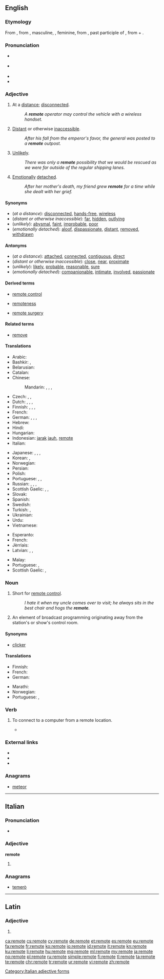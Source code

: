 ==English==

===Etymology===
From {{etyl|enm|en}}, from {{etyl|fro|en}} {{term|lang=fro|remot}}, masculine, {{term|lang=fro|remote}}, feminine, from {{etyl|la|en}} {{term|lang=la|remotus}}, past participle of {{term|lang=la|removere||to remove}}, from {{term|re-|lang=la}} + {{term|movere|lang=la||to move}}.

===Pronunciation===
* {{a|UK}} {{IPA|[ɹɪˈməʊt]|[ˌɹiːˈməʊt]|[ɹəˈməʊt]}}
* {{a|US}} {{IPA|[rɪˈmoʊt]}}
* {{audio|en-us-remote.ogg|Audio (US)|lang=en}}
* {{rhymes|əʊt}}

===Adjective===
{{en-adj|er}}

# At a [[distance]]; [[disconnected]].
#: ''A '''remote''' operator may control the vehicle with a wireless handset.''
# [[distant|Distant]] or otherwise [[inaccessible]].
#: ''After his fall from the emperor's favor, the general was posted to a '''remote''' outpost.''
# [[unlikely|Unlikely]].
#: ''There was only a '''remote''' possibility that we would be rescued as we were far outside of the regular shipping lanes.''
# [[emotion|Emotionally]] [[detach]]ed.
#: ''After her mother's death, my friend grew '''remote''' for a time while she dealt with her grief.''

====Synonyms====
* (''at a distance''): [[disconnected]], [[hands-free]], [[wireless]]
* (''distant or otherwise inaccessible''): [[far]], [[hidden]], [[outlying]]
* (''unlikely''): [[abysmal]], [[faint]], [[improbable]], [[poor]]
* (''emotionally detached''): [[aloof]], [[dispassionate]], [[distant]], [[removed]], [[withdrawn]]

====Antonyms====
* (''at a distance''): [[attached]], [[connected]], [[contiguous]], [[direct]]
* (''distant or otherwise inaccessible''): [[close]], [[near]], [[proximate]]
* (''unlikely''): [[likely]], [[probable]], [[reasonable]], [[sure]]
* (''emotionally detached''): [[companionable]], [[intimate]], [[involved]], [[passionate]]

====Derived terms====
{{rel-top3|Terms derived from ''remote''}}
* [[remote control]]
{{rel-mid3}}
* [[remoteness]]
{{rel-mid3}}
* [[remote surgery]]
{{rel-bottom}}

====Related terms====
* [[remove]]

====Translations====
{{trans-top|at a distance}}
* Arabic: {{t+|ar|بَعِيدٌ|tr=baʿīd|sc=Arab}}
* Bashkir: {{t|ba|алыҫ|sc=Cyrl}}, {{t|ba|йыраҡ|sc=Cyrl}}
* Belarusian: {{t|be|далёкі|tr=daljóki|sc=Cyrl}}
* Catalan: {{t|ca|remot}}
* Chinese:
*: Mandarin: {{t+|cmn|遠|sc=Hani}}, {{t+|cmn|远|tr=yuǎn|sc=Hani}}, {{t|cmn|遙遠|sc=Hani}}, {{t+|cmn|遥远|tr=yáoyuǎn|sc=Hani}}
* Czech: {{t|cs|daleký}}, {{t|cs|vzdálený}}, {{t|cs|nepřístupný}}
* Dutch: {{t+|nl|verwijderd}}, {{t+|nl|afgelegen}}, {{t|nl|van op afstand}}, {{t|nl|veraf}}
* Finnish: {{t|fi|etäinen}}, {{t|fi|kaukainen}}, {{t+|fi|etä-}}, {{t|fi|kauko-}}
* French: {{t+|fr|distant}}
* German: {{t+|de|fern}}, {{t+|de|entfernt}}, {{t+|de|abgelegen}}, {{t|de|fernbetrieb}}
* Hebrew: {{t|he|מרוחק|tr=merukhaq|sc=Hebr}}
* Hindi: {{t+|hi|दूर|tr=dūr|sc=Deva}}
* Hungarian: {{t+|hu|távoli}}
* Indonesian: [[jarak]] [[jauh]], [[#Indonesian|remote]]
* Italian: {{t+|it|remoto}}
{{trans-mid}}
* Japanese: {{t+|ja|遠い|tr=とおい, tōi|sc=Jpan}}, {{t+|ja|遠隔|tr=えんかくな, enkaku-na|alt=遠隔な|sc=Jpan}}, {{t+|ja|辺鄙|tr=へんぴな, hempi-na|alt=辺鄙な|sc=Jpan}}, {{t|ja|遥か|tr=はるかな, haruka-na|alt=遥かな|sc=Jpan}}
* Korean: {{t+|ko|원격|tr=weon-gyeok|sc=Kore}}, {{t+|ko|먼|tr=meon|sc=Kore}}
* Norwegian: {{t|no|fjern}}
* Persian: {{t+|fa|دور|tr=dur|sc=fa-Arab}}
* Polish: {{t+|pl|daleki}}
* Portuguese: {{t+|pt|remoto}}, {{t+|pt|longínquo|m}}, {{t+|pt|distante}}
* Russian: {{t+|ru|далёкий|tr=daljókij|sc=Cyrl}}, {{t+|ru|дальний|tr=dál'nij|sc=Cyrl}}, {{t+|ru|отдалённый|tr=otdaljónnyj|sc=Cyrl}}, {{t+|ru|удалённый|tr=udaljónnyj|sc=Cyrl}}
* Scottish Gaelic: {{t|gd|cian}}, {{t|gd|cèin}}, {{t|gd|fad às}}
* Slovak: {{t|sk|ďaleký}}
* Spanish: {{t+|es|remoto}}
* Swedish: {{t+|sv|avlägsen}}
* Turkish: {{t+|tr|uzak}}, {{t|tr|uzaktan kontrol}}
* Ukrainian: {{t|uk|далекий|tr=dalékyj|sc=Cyrl}}
* Urdu: {{t|ur|دور|tr=dūr|sc=ur-Arab}}
* Vietnamese: {{t+|vi|xa}}
{{trans-bottom}}

{{trans-top|distant or otherwise unaccessible}}
* Esperanto: {{t|eo|izolita}}
* French: {{t+|fr|éloigné}}
* Jèrriais: {{t|roa-jer|êlouongni}}
* Latvian: {{t|lv|nomaļš}}, {{t|lv|attāls}}, {{t|lv|tāls}}
{{trans-mid}}
* Malay: {{t|ms|terpencil}}
* Portuguese: {{t+|pt|isolado}}, {{t+|pt|inacessível}}
* Scottish Gaelic: {{t|gd|fad às}}, {{t|gd|iomallach}}
{{trans-bottom}}

===Noun===
{{en-noun}}

# Short for [[remote control]].
#: ''I hate it when my uncle comes over to visit; he always sits in the best chair and hogs the '''remote'''.''
# {{context|broadcasting|lang=en}} An element of broadcast programming originating away from the station's or show's control room.

====Synonyms====
* {{sense|remote control}} [[clicker]]

====Translations====
{{trans-top|remote control}}
* Finnish: {{t|fi|kaukosäädin}}
* French: {{t+|fr|télécommande|f}}
* German: {{t+|de|Fernbedienung|f}}
{{trans-mid}}
* Marathi: {{t|mr|रिमोट|n|tr=rimota|sc=Deva}}
* Norwegian: {{t+|no|fjernkontroll|m}}
* Portuguese: {{t+|pt|controle}}, {{t|pt|controlo remoto}}
{{trans-bottom}}

===Verb===
{{en-verb|remot|es}}

# {{context|computing|lang=en}} To connect to a computer from a remote location.
#* {{quote-book|title=Microsoft Sharepoint 2010: Administrator's Companion|author=Bill English|passage=These requirements are applicable whether you are '''remoting''' into a server or locally executing SharePoint cmdlets.}}

===External links===
* {{R:Webster 1913}}
* {{R:Century 1911}}
* {{R:OneLook}}

===Anagrams===
* [[meteor#English|meteor]]

----

==Italian==

===Pronunciation===
* {{IPA|[reˈmɔː.t̪e]|/reˈmɔte/|lang=it}}

===Adjective===
'''remote''' {{g|f}} {{plural}}

# {{feminine plural of|remoto|lang=it}}

===Anagrams===
* [[temerò#Italian|temerò]]

[[Category:Italian adjective forms]]

----

==Latin==

===Adjective===
{{la-adj-form|remōte}}

# {{inflection of|remōtus||voc|m|s|lang=la}}

[[ca:remote]]
[[cs:remote]]
[[cy:remote]]
[[de:remote]]
[[et:remote]]
[[es:remote]]
[[eu:remote]]
[[fa:remote]]
[[fr:remote]]
[[ko:remote]]
[[io:remote]]
[[id:remote]]
[[it:remote]]
[[kn:remote]]
[[ku:remote]]
[[li:remote]]
[[hu:remote]]
[[mg:remote]]
[[ml:remote]]
[[my:remote]]
[[ja:remote]]
[[no:remote]]
[[pl:remote]]
[[ru:remote]]
[[simple:remote]]
[[fi:remote]]
[[tl:remote]]
[[ta:remote]]
[[te:remote]]
[[chr:remote]]
[[tr:remote]]
[[ur:remote]]
[[vi:remote]]
[[zh:remote]]